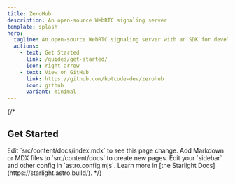 ```yaml
---
title: ZeroHub
description: An open-source WebRTC signaling server
template: splash
hero:
  tagline: An open-source WebRTC signaling server with an SDK for developers
  actions:
    - text: Get Started
      link: /guides/get-started/
      icon: right-arrow
    - text: View on GitHub
      link: https://github.com/hotcode-dev/zerohub
      icon: github
      variant: minimal
---
```


{/* 

## Get Started

<CardGrid stagger>
    <Card title="Update content" icon="pencil">
        Edit `src/content/docs/index.mdx` to see this page change.
    </Card>
    <Card title="Add new content" icon="add-document">
        Add Markdown or MDX files to `src/content/docs` to create new pages.
    </Card>
    <Card title="Configure your site" icon="setting">
        Edit your `sidebar` and other config in `astro.config.mjs`.
    </Card>
    <Card title="Read the docs" icon="open-book">
        Learn more in [the Starlight Docs](https://starlight.astro.build/).
    </Card>
</CardGrid> */}
